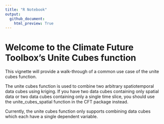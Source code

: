 ```yaml
---
title: "R Notebook"
output: 
  github_document:
    html_preview: True
---
```


# Welcome to the Climate Future Toolbox's Unite Cubes function

This vignette will provide a walk-through of a common use case of the unite cubes function.

The unite cubes function is used to combine two arbitrary spatiotemporal data cubes using kriging.  If you have two data cubes containing only spatial data or two data cubes containing only a single time slice, you should use the unite_cubes_spatial function in the CFT package instead.  

Currently, the unite cubes function only supports combining data cubes which each have a single dependent variable.  
